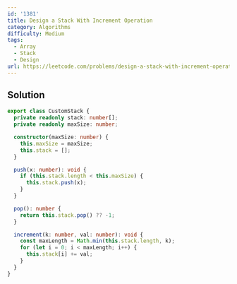 ```yaml
---
id: '1381'
title: Design a Stack With Increment Operation
category: Algorithms
difficulty: Medium
tags:
  - Array
  - Stack
  - Design
url: https://leetcode.com/problems/design-a-stack-with-increment-operation
---
```


## Solution

```typescript showLineNumbers
export class CustomStack {
  private readonly stack: number[];
  private readonly maxSize: number;

  constructor(maxSize: number) {
    this.maxSize = maxSize;
    this.stack = [];
  }

  push(x: number): void {
    if (this.stack.length < this.maxSize) {
      this.stack.push(x);
    }
  }

  pop(): number {
    return this.stack.pop() ?? -1;
  }

  increment(k: number, val: number): void {
    const maxLength = Math.min(this.stack.length, k);
    for (let i = 0; i < maxLength; i++) {
      this.stack[i] += val;
    }
  }
}
```
